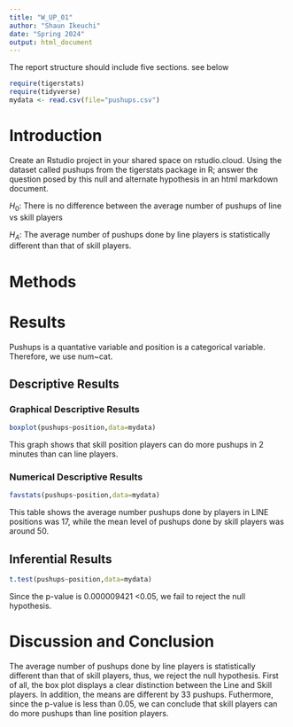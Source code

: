 ```yaml
---
title: "W_UP_01"
author: "Shaun Ikeuchi"
date: "Spring 2024"
output: html_document
---
```




The report structure should include five sections.  see below



```r
require(tigerstats)
require(tidyverse)
mydata <- read.csv(file="pushups.csv")
```

# Introduction

<!--In this section you explain what you are trying to show. Where did the data come from? What is the research or other question you are trying to answer?!-->

Create an Rstudio project in your shared space on rstudio.cloud.  Using the dataset called pushups from the tigerstats package in R; answer the question posed by this null and alternate hypothesis in an html markdown document.

$H_0$: There is no difference between the average number of pushups of line vs skill players

$H_A$: The average number of pushups done by line players is statistically different than that of skill players.

# Methods

<!--Decide on your methods: use "variable analysis" or other appropriate descriptors. Make sure to choose at least one graphical method and at least one numerical method.!-->

# Results
Pushups is a quantative variable and position is a categorical variable. Therefore, we use num~cat.
<!--Divide this section into two sub-sections: One for your descriptive results and one for your inferential results.!-->

## Descriptive Results

### Graphical Descriptive Results

<!--Graphical results here. Make sure to show your code. Provide appropriate labels for axes, giving units if possible, and provide a good title for the graph, too. Use the graphical results to describe the patterns if any that exist in the data as focused toward the research question!-->


```r
boxplot(pushups~position,data=mydata)
```
  


This graph shows that skill position players can do more pushups in 2 minutes than can line players.

### Numerical Descriptive Results
```r
favstats(pushups~position,data=mydata)
```
This table shows the average number pushups done by players in LINE positions was 17, while the mean level of pushups done by skill players was around 50. 

## Inferential Results

<!--State hypothesis clearly. Make sure your discussion of the inferential test covers all the aspects that the test output produces, such as test statistic, p-value etc. Make a decision about the null hypothesis, explain the assumptions on which the selected test/procedure was based, and why the chosen procedure satisfys the assumptions and is appropriate to answer the research question!-->

```r
t.test(pushups~position,data=mydata)
```
Since the p-value is 0.000009421 <0.05, we fail to reject the null hypothesis.

# Discussion and Conclusion

<!--Discussion and conclusion here. If you found a relationship be sure to consider whether the relationship occurs because one of the variavbles causes the other, or whether they perhasps are related for some other reason. Watch the chapter 6 videos from the GeorgeTown videos collection.!-->
The average number of pushups done by line players is statistically different than that of skill players, thus, we reject the null hypothesis. First of all, the box plot displays a clear distinction between the Line and Skill players. In addition, the means are different by 33 pushups. Futhermore, since the p-value is less than 0.05, we can conclude that skill players can do more pushups than line position players. 
